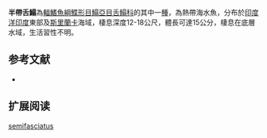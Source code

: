 {{Speciesbox
| name = 半帶舌鰨
| image = 
| image_width = 250px
| image_caption = 
| status = NE
| status_system = IUCN3.1
| genus = Cynoglossus
| species = semifasciatus 
| authority = [[Day|Day]], [[1877|1877]]
| synonyms = *''Cynoglossus brevirostris,Day, 1877''
}}

'''半帶舌鰨'''為[[輻鰭魚綱|輻鰭魚綱]][[鰈形目|鰈形目]][[鰨亞目|鰨亞目]][[舌鰨科|舌鰨科]]的其中一[[種|種]]，為熱帶海水魚，分布於[[印度洋|印度洋]][[印度|印度]]東部及[[斯里蘭卡|斯里蘭卡]]海域，棲息深度12-18公尺，體長可達15公分，棲息在底層水域，生活習性不明。
==参考文献==
*{{FishBase_species|genus=Cynoglossus|species=semifasciatus|year=2014|month=4}}

== 扩展阅读 ==
{{refbegin}}
{{wikispecies-inline|Cynoglossus semifasciatus |半帶舌鰨}}
{{refend}}
{{Taxonbar|from=Q1960207}}

[[Category:舌鰨屬|semifasciatus]]


{{魚類小作品}}